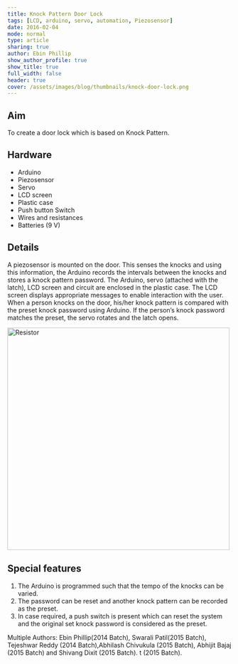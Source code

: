 ```yaml
---
title: Knock Pattern Door Lock
tags: [LCD, arduino, servo, automation, Piezosensor]
date: 2016-02-04
mode: normal
type: article
sharing: true
author: Ebin Phillip
show_author_profile: true
show_title: true
full_width: false
header: true
cover: /assets/images/blog/thumbnails/knock-door-lock.png
---
```


## Aim

To create a door lock which is based on Knock Pattern.

## Hardware

- Arduino
- Piezosensor
- Servo
- LCD screen
- Plastic case
- Push button Switch
- Wires and resistances
- Batteries (9 V)

## Details

A piezosensor is mounted on the door. This senses the knocks and using this information, the Arduino records the intervals between the knocks and stores a knock pattern password.
The Arduino, servo (attached with the latch), LCD screen and circuit are enclosed in the plastic case.
The LCD screen displays appropriate messages to enable interaction with the user.
When a person knocks on the door, his/her knock pattern is compared with the preset knock password using Arduino.
If the person’s knock password matches the preset, the servo rotates and the latch opens.

<Image src="/assets/images/blog/thumbnails/knock-door-lock.png" alt="Resistor" width='500' height='500'>

## Special features

1. The Arduino is programmed such that the tempo of the knocks can be varied.
2. The password can be reset and another knock pattern can be recorded as the preset.
3. In case required, a push switch is present which can reset the system and the original set knock password is considered as the preset.

<EmbedItem url="https://www.youtube.com/embed/gDD_UTZ6C_8" />

Multiple Authors: Ebin Phillip(2014 Batch), Swarali Patil(2015 Batch), Tejeshwar Reddy (2014 Batch),Abhilash Chivukula (2015 Batch), Abhijit Bajaj (2015 Batch) and Shivang Dixit (2015 Batch).
t (2015 Batch).
